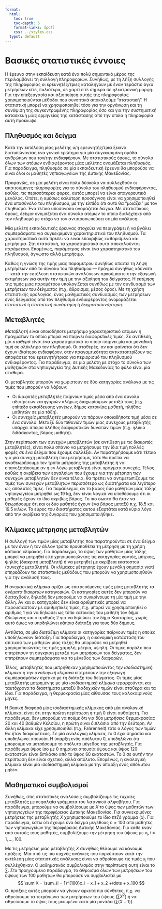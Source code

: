 ```yaml
---
format:
  html:
    toc: true
    toc-depth: 5
    format-links: [pdf]
    css: ../styles.css
  typst: default
---
```


```{=typst}

#set text(font: "Noto Serif", lang: "el") // ensures bold + Greek shaping
    #let tbox(title, body) = rect(fill: luma(240), stroke: 1pt + gray, radius: 6pt, inset: 10pt)[
    #text(weight: "bold")[#title]
    #v(5pt)
    #body
  ]

```

# Βασικές στατιστικές έννοιες

Η έρευνα στην εκπαίδευση κατά ένα πολύ σημαντικό μέρος της περιλαμβάνει τη
συλλογή πληροφοριών. Συνήθως, με τη λήξη συλλογής της πληροφορίας οι
ερευνητές/τριες καταλήγουν με έναν τεράστιο όγκο μετρήσεων είτε, παλιότερα, σε
χαρτί είτε σήμερα σε ηλεκτρονική μορφή. Για την επεξεργασία και αξιοποίηση αυτής
της πληροφορίας χρησιμοποιούνται μέθοδοι που συνοπτικά αποκαλούμε
"στατιστική". Η στατιστική μπορεί να χρησιμοποιηθεί τόσο για την οργάνωση και τη
συνόψιση της συγκεντρωμένης πληροφορίας όσο και για την συστηματική κατασκευή
μίας ερμηνείας της κατάστασης από την οποία η πληροφορία αυτή προέκυψε.

## Πληθυσμός και δείγμα

Κατά την εκτέλεση μίας μελέτης ο/η ερευνητής/τρια ξεκινά διατυπώνοντας ένα
γενικό ερώτημα για μία συγκεκριμένη ομάδα ανθρώπων που τον/την ενδιαφέρουν. Με
στατιστικούς όρους, το σύνολο όλων των ατόμων ενδιαφέροντος μίας μελέτης
ονομάζεται _πληθυσμός_. Για παράδειγμα, πληθυσμός σε μία εκπαιδευτική έρευνα θα
μπορούσε να είναι όλοι οι μαθητές νηπιαγωγείων της Δυτικής Μακεδονίας.

Προφανώς, σε μία μελέτη είναι πολύ δύσκολο να συλλεχθούν οι απαιτούμενες
πληροφορίες για το σύνολο του πληθυσμού ενδιαφέροντος, καθώς, τις περισσότερες
φορές, αυτός μπορεί να είναι απαγορευτικά μεγάλος. Οπότε, η αμέσως καλύτερη
προσέγγιση είναι να χρησιμοποιηθεί ένα υποσύνολο του πληθυσμού, με την ελπίδα
ότι αυτό θα "μοιάζει" με τον πληθυσμό. Ένα τέτοιο υποσύνολο ονομάζεται
_δείγμα_. Με στατιστικούς όρους, _δείγμα_ ονομάζεται ένα σύνολο ατόμων το οποίο
διαλέχτηκε από τον πληθυσμό με στόχο να τον αντιπροσωπεύσει σε μία ανάλυση.

Μία μελέτη εκπαιδευτικής έρευνας στοχεύει να περιγράψει ή να βγάλει συμπεράσματα
για συγκεκριμένα χαρακτηριστικά του πληθυσμού. Τα χαρακτηριστικά αυτά πρέπει να
είναι επακριβώς καθορισμένα και μετρήσιμα. Στη στατιστική, τα χαρακτηριστικά
αυτά αποκαλούνται _παράμετροι_. Επομένως, _παράμετρος_ είναι ένα χαρακτηριστικό
του πληθυσμού, άγνωστο αλλά μετρήσιμο.

Καθώς η γνώση της τιμής μιας παραμέτρου συνήθως απαιτεί τη λήψη μετρήσεων από το
σύνολο του πληθυσμού --- πράγμα συνήθως αδύνατο --- κατά την εκτέλεση
στατιστικών αναλύσεων αρκούμαστε στην εξαγωγή εκτιμήσεων για αυτήν την τιμή με
την αξιοίηση του δείγματος. Η _εκτίμηση_ της τιμής μιας παραμέτρου υπολογίζεται
συνήθως με τον συνδυασμό των μετρήσεων του δείγματος (π.χ. άθροισμα, μέσος
όρος). Με τη χρήση στατιστικής ορολογίας, ένας μαθηματικός συνδυασμός των
μετρήσεων ενός δείγματος από τον πληθυσμό ενδιαφέροντος ονομομάζεται
_στατιστικό_ ή _στατιστική συνάρτηση_ ή _δειγματοσυνάρτηση_.

## Μεταβλητές

_Μεταβλητή_ είναι οποιοδήποτε μετρήσιμο χαρακτηριστικό ατόμων ή πραγμάτων το
οποίο μπορεί να παίρνει διαφορετικές τιμές. Σε αντίθεση, μία _σταθερά_ είναι ένα
χαρακτηριστικό το οποίο πάιρνει μία και μοναδική τιμή σε ολόκληρο τον
πληθυσμό. Οι σταθερές, αν και φαίνεται ότι δεν έχουν ιδιαίτερο ενδιαφέρον, στην
πραγαμτικότητα αντικατοπτρίζουν τις αποφάσεις του ερευνητή/τριας για περιορισμό
του πληθυσμού ενδιαφέροντος. Για παράδειγμα, σε μία μελέτη με στόχο το σύνολο
των _μαθητριών_ στα νηπιαγωγεία της Δυτικής Μακεδονίας το φύλο είναι μία
σταθερά.

Οι μεταβλητές μπορούν να χωριστούν σε δύο κατηγορίες ανάλογα με τις τιμές που
μπορούν να λάβουν:

- Οι _διακριτές μεταβλητές_ παίρνουν τιμές μέσα από ένα σύνολο αδιαίρετων
  κατηγοριών πλήρως διαχωρίσιμων μεταξύ τους (π.χ. επίπεδο εκπαίδευσης γονέων,
  δήμος κατοικίας μαθητή, πλήθος μαθητών σε μία τάξη).
- Οι _συνεχείς μεταβλητές_ μπορούν να πάρουν οποιαδήποτε τιμή μέσα σε ένα
  σύνολο. Μεταξύ δύο πιθανών τιμών μίας συνεχούς μεταβλητής υπάρχει άπειρο
  πλήθος διαφορετικών δυνατών τιμών (π.χ. ηλικία διδάσκοντος, βάρος μαθητή).
  
Στην περίπτωση των συνεχών μεταβλητών (σε αντίθεση με τις διακριτές μεταβλητές),
είναι πολύ σπάνιο να μετρήσουμε την ίδια τιμή πολλές φορές σε ένα δείγμα που
έχουμε συλλέξει. Αν παρατηρήσουμε κάτι τέτοιο για μία συνεχή μεταβλητή που
μετρήσαμε, τότε θα πρέπει να αναθεωρήσουμε τον τρόπο μέτρησης της μεταβλητής ή
να επανεξετάσουμε αν η εν λόγω μεταβλητή είναι πράγματι συνεχής. Τέλος, καθώς η
ακρίβεια των εργαλείων που έχουμε για την μέτρηση των συνεχών μεταβλητών δεν
είναι τέλεια, θα πρέπει να αντιμετωπίζουμε τις τιμές των συνεχών μεταβλητών
περισσότερο ως διαστήματα και λιγότερο ως απόλυτες τιμές. Για παράδειγμα, αν το
βάρος δύο μαθητών μίας τάξης νηπιαγωγείου μετρηθεί ως 19 kg, δεν είναι λογικό να
υποθέσουμε ότι οι μαθητές έχουν το ίδιο ακριβώς βάρος. Το πιο σωστό θα ήταν να
θεωρήσουμε ότι και οι δύο μαθητές έχουν ένα βάρος μεταξύ π.χ. 18.5 και 19.5
κιλών. Το εύρος του διαστήματος αυτού εξαρτάται κατά κύριο λόγο από την ακρίβεια
της ζυγαριάς που χρησιμοποιήθηκε.

## Κλίμακες μέτρησης μεταβλητών

Η συλλογή των τιμών μίας μεταβλητής που παρατηρούνται σε ένα δείγμα με τον έναν
ή τον άλλον τρόπο προϋποθέτει τη μέτρηση με τη χρήση κάποιας κλίμακας. Για
παράδειγμα, το ύψος των μαθητών μίας τάξης μπορεί να μετρηθεί είτε
χρησιμοποιώντας τις κατηγορίες κοντός, μέτριος, ψηλός (διακριτή μεταβλητή) ή να
μετρηθεί με ακρίβεια εκατοστού (συνεχής μεταβλητή). Οι κλίμακες μέτρησης έχουν
μεγάλη σημασία γιατί επηρεάζουν τις στατιστικές μεθόδους που μπορούν να
χρησιμοποιηθούν για την ανάλυσή τους.

Η _ονομαστική κλίμακα_ ορίζει ως επιτρεπόμενες τιμές μίας μεταβλητής τα
_ονόματα_ διακριτών κατηγοριών. Οι κατηγορίες αυτές δεν μπορούν να διαταχθούν,
δηλαδή δεν μπορούμε να συγκρίνουμε τη μία τιμή με την άλλη. Αν και οι κατηγορίες
δεν είναι αριθμητικές μπορεί να παρουσιαστούν με αριθμητικές τιμές, π.χ. μπορεί
να χρησιμοποιηθεί ο αριθμός 1 για να δηλώσει ως τόπο κατοικίας του μαθητή τον
δήμο Φλώρινας και ο αριθμός 2 για να δηλώσει τον δήμο Καστορίας, χωρίς αυτό όμως
να υποδηλώνει κάποια διάταξη για τους δύο δήμους.

Αντίθετα, σε μία _διατάξιμη κλίμακα_ οι κατηγορίες παίρνουν τιμές η οποίες
υποδηλώνουν διάταξη. Για παράδειγμα, η οικονομική κατάσταση του σπιτικού των
μαθητών μίας τάξης θα μπορούσε να μετρηθεί χρησιμοποιώντας τις τιμές χαμηλή,
μέτρια, υψηλή. Οι τιμές παρόλο που επιτρέπουν τη σύγκριση μεταξύ των μετρήσεων
του δείγματος, δεν επιτρέπουν συμπεράσματα για το μέγεθος των διαφορών.

Τέλος, μεταβλητές που μετρήθηκαν χρησιμοποιώντας την _ισοδιαστημική κλίμακα_ ή
την _αναλογική κλίμακα_ επιτρέπουν την εξαγωγή συμπερασμάτων σχετικά με τη
διάταξη του δείγματος. Οι τιμές μίας μεταβλητής μετρημένης με μία _ισοδιαστημική
κλίμακα_ ιεραρχούνται και ταυτόχρονα τα διαστήματα μεταξύ διαδοχικών τιμών είναι
σταθερά και τα ίδια. Για παράδειγμα, η θερμοκρασία μίας αίθουσας τους
καλοκαιρινούς μήνες.

Η βασική διαφορά μίας ισοδιαστημικής κλίμακας από μία αναλογική κλίμακα, είναι
ότι στην πρώτη περίπτωση η τιμή 0 είναι αυθαίρετη. Για παράδειγμα, δεν μπορούμε
να πούμε ότι για δύο μετρήσεις θερμοκρασίας 20 και 40 βαθμών Κελσίου, η πρώτη
είναι διπλάσια από την δεύτερη. Αν άλλη κλίμακα είχε χρησιμποιηθεί
(π.χ. Fahrenheit) τότε ο λόγος των τιμών θα ήταν διαφορετικός. Σε μία _αναλογική
κλίμακα_, το 0 έχει σημασία και υποδηλώνει απουσία. Η ύπαρξη ενός απόλυτου 0,
υποδηλώνει ότι μπορούμε να μετρήσουμε το απόλυτο μέγεθος της μεταβλητής. Για
παράδειγμα ύψος ίσο με 0 σημαίνει απουσία ύψους και ύψος 120 εκατοστών είναι
διπλάσιο από το ύψος 60 εκατοστών. Το 0 σε αυτήν την περίπτωση δεν είναι
σχετικό, αλλά απόλυτο. Επομένως, η αναλογική κλίμακα είναι μία ισοδιαστημική
κλίμακα με την ύπαρξη ενός απόλυτου μηδέν.


## Μαθηματικοί συμβολισμοί

Συνήθως, στις στατιστικές αναλύσεις συμβολίζουμε τις τυχαίες μεταβλητές με
κεφαλαία γράμματα του λατινικού αλφαβήτου. Για παράδειγμα, μπορούμε να
συμβολίσουμε με $X$ το ύψος των μαθητών των νηπιαγωγείων της περιφέρειας Δυτικής
Μακεδονίας. Για συγκεκριμένες μετρήσεις της μεταβλητής $X$ χρησιμοποιούμε το
ίδιο _πεζό_ γράμμα ($x$). Για παράδειγμα, έστω ότι έχουμε ένα δείγμα μεγέθους $n
= 100$ από μαθητές των νηπιαγωγείων της περιφέρειας Δυτικής Μακεδονίας. Για κάθε
έναν από αυτούς τους μαθητές, συμβολίζουμε την μέτρηση του ύψους με
$x_i, i = 1,\dots,100$.

Με τις μετρήσεις μίας μεταβλητής $X$ συνήθως θέλουμε να κάνουμε πράξεις. Μία από
τις πιο συχνές ανάγκες που πορκύπτουν κατά την εκτέλεση μίας στατιστικής
ανάλυσης είναι να αθροίσουμε τις τιμές $x_i$ που συλλέχθηκαν. Ο μαθηματικός
συμβολισμός στην περίπτωση αυτή είναι το $\sum$. Στο προηγούμενο παράδειγμα, το
άθροισμα όλων των μετρήσεων του ύψους των 100 μαθητών θα μπορούσε να συμβολιστεί
με
$$
\sum X = \sum_{i = 1}^{100}x_i = x_1 + x_2 +\dots + x_100
$$
Οι πράξεις αυτές μπορούν να γίνουν αρκετά πιο σύνθετες, π.χ. να αθροίσουμε τα
τετράγωνα των μετρήσεων του ύψους ($\sum X^2$) ή να αθροίσουμε το ύψος τους μειωμένο κατά μία
μονάδα ($\sum (X-1)$).

